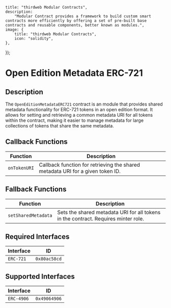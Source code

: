 

    title: "thirdweb Modular Contracts",
    description:
        "Modular Contract provides a framework to build custom smart contracts more efficiently by offering a set of pre-built base contracts and reusable components, better known as modules.",
    image: {
        title: "thirdweb Modular Contracts",
        icon: "solidity",
    },
});

# Open Edition Metadata ERC-721

## Description

The `OpenEditionMetadataERC721` contract is an module that provides shared metadata functionality for ERC-721 tokens in an open edition format. It allows for setting and retrieving a common metadata URI for all tokens within the contract, making it easier to manage metadata for large collections of tokens that share the same metadata.

## Callback Functions

| Function      | Description                                                                |
|---------------|----------------------------------------------------------------------------|
| `onTokenURI`  | Callback function for retrieving the shared metadata URI for a given token ID.   |

## Fallback Functions

| Function                | Description                                                             |
|-------------------------|-------------------------------------------------------------------------|
| `setSharedMetadata`     | Sets the shared metadata URI for all tokens in the contract. Requires minter role. |

## Required Interfaces

| Interface  | ID          |
|------------|-------------|
| `ERC-721`  | `0x80ac58cd`|

## Supported Interfaces

| Interface  | ID          |
|------------|-------------|
| `ERC-4906` | `0x49064906`|

